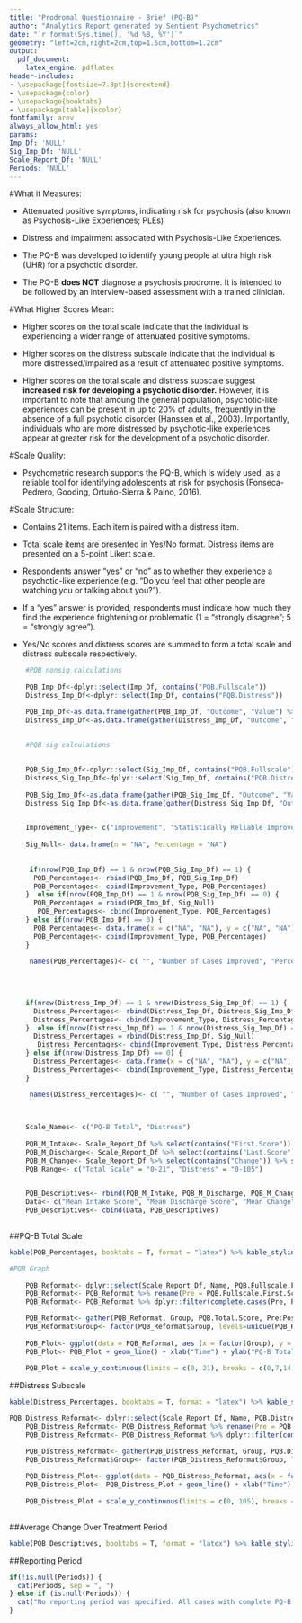 ```yaml
---
title: "Prodromal Questionnaire - Brief (PQ-B)"
author: "Analytics Report generated by Sentient Psychometrics"
date: "`r format(Sys.time(), '%d %B, %Y')`"
geometry: "left=2cm,right=2cm,top=1.5cm,bottom=1.2cm"
output:
  pdf_document:
    latex_engine: pdflatex
header-includes:
- \usepackage[fontsize=7.8pt]{scrextend}
- \usepackage{color}
- \usepackage{booktabs}
- \usepackage[table]{xcolor}
fontfamily: arev
always_allow_html: yes
params:
Imp_Df: 'NULL'
Sig_Imp_Df: 'NULL'
Scale_Report_Df: 'NULL'
Periods: 'NULL'
---
```


\begingroup\Large

\begin{center} \textbf{Information about the Prodromal Questionnaire - Brief (PQ-B)} \end{center} 

#What it Measures: 

* Attenuated positive symptoms, indicating risk for psychosis (also known as Psychosis-Like Experiences; PLEs) 

* Distress and impairment associated with Psychosis-Like Experiences.

* The PQ-B was developed to identify young people at ultra high risk (UHR) for a psychotic disorder. 

* The PQ-B **does NOT** diagnose a psychosis prodrome. It is intended to be followed by an interview-based assessment with a trained clinician. 

#What Higher Scores Mean:

* Higher scores on the total scale indicate that the individual is experiencing a wider range of attenuated positive symptoms. 

* Higher scores on the distress subscale indicate that the individual is more distressed/impaired as a result of attenuated positive symptoms.

* Higher scores on the total scale and distress subscale suggest **increased risk for developing a psychotic disorder.** However, it is important to note that amoung the general population, psychotic-like experiences can be present in up to 20% of adults, frequently in the absence of a full psychotic disorder (Hanssen et al., 2003). Importantly, individuals who are more distressed by psychotic-like experiences appear at greater risk for the development of a psychotic disorder.

#Scale Quality:

* Psychometric research supports the PQ-B, which is widely used, as a reliable tool for identifying adolescents at risk for psychosis (Fonseca-Pedrero, Gooding, Ortuño-Sierra & Paino, 2016). 

#Scale Structure:

* Contains 21 items. Each item is paired with a distress item. 

* Total scale items are presented in Yes/No format. Distress items are presented on a 5-point Likert scale.

* Respondents answer "yes" or "no" as to whether they experience a psychotic-like experience (e.g. "Do you feel that other people are watching you or talking about you?"). 

* If a "yes" answer is provided, respondents must indicate how much they find the experience frightening or problematic (1 = "strongly disagree"; 5 = "strongly agree"). 

* Yes/No scores and distress scores are summed to form a total scale and distress subscale respectively. 

\endgroup

\newpage 

```r

    #PQB nonsig calculations 
    
    PQB_Imp_Df<-dplyr::select(Imp_Df, contains("PQB.Fullscale"))
    Distress_Imp_Df<-dplyr::select(Imp_Df, contains("PQB.Distress"))

    PQB_Imp_Df<-as.data.frame(gather(PQB_Imp_Df, "Outcome", "Value") %>% na.omit() %>% count(Outcome,Value) %>% mutate(Percentage = paste0(round(100 * n/sum(n), 0), "%"))) %>% dplyr::filter(Value == "Yes") %>% dplyr::select(-c(Outcome,Value))
    Distress_Imp_Df<-as.data.frame(gather(Distress_Imp_Df, "Outcome", "Value") %>% na.omit() %>% count(Outcome,Value) %>% mutate(Percentage = paste0(round(100 * n/sum(n), 0), "%"))) %>% dplyr::filter(Value == "Yes") %>% dplyr::select(-c(Outcome,Value))

    
    #PQB sig calculations
    
    
    PQB_Sig_Imp_Df<-dplyr::select(Sig_Imp_Df, contains("PQB.Fullscale"))
    Distress_Sig_Imp_Df<-dplyr::select(Sig_Imp_Df, contains("PQB.Distress"))
    
    PQB_Sig_Imp_Df<-as.data.frame(gather(PQB_Sig_Imp_Df, "Outcome", "Value") %>% na.omit() %>% count(Outcome,Value) %>% mutate(Percentage = paste0(round(100 * n/sum(n), 0), "%"))) %>% dplyr::filter(Value == "Yes") %>% dplyr::select(-c(Outcome,Value))
    Distress_Sig_Imp_Df<-as.data.frame(gather(Distress_Sig_Imp_Df, "Outcome", "Value") %>% na.omit() %>% count(Outcome,Value) %>% mutate(Percentage = paste0(round(100 * n/sum(n), 0), "%"))) %>% dplyr::filter(Value == "Yes") %>% dplyr::select(-c(Outcome,Value))

    
    Improvement_Type<- c("Improvement", "Statistically Reliable Improvement")
    
    Sig_Null<- data.frame(n = "NA", Percentage = "NA")
    
    
     if(nrow(PQB_Imp_Df) == 1 & nrow(PQB_Sig_Imp_Df) == 1) {
      PQB_Percentages<- rbind(PQB_Imp_Df, PQB_Sig_Imp_Df)
      PQB_Percentages<- cbind(Improvement_Type, PQB_Percentages)
    }  else if(nrow(PQB_Imp_Df) == 1 & nrow(PQB_Sig_Imp_Df) == 0) {
      PQB_Percentages = rbind(PQB_Imp_Df, Sig_Null)
       PQB_Percentages<- cbind(Improvement_Type, PQB_Percentages)
    } else if(nrow(PQB_Imp_Df) == 0) {
      PQB_Percentages<- data.frame(x = c("NA", "NA"), y = c("NA", "NA"))
      PQB_Percentages<- cbind(Improvement_Type, PQB_Percentages)
    }

     names(PQB_Percentages)<- c( "", "Number of Cases Improved", "Percentage of Cases Improved")
    
    
    
    
    if(nrow(Distress_Imp_Df) == 1 & nrow(Distress_Sig_Imp_Df) == 1) {
      Distress_Percentages<- rbind(Distress_Imp_Df, Distress_Sig_Imp_Df)
      Distress_Percentages<- cbind(Improvement_Type, Distress_Percentages)
    }  else if(nrow(Distress_Imp_Df) == 1 & nrow(Distress_Sig_Imp_Df) == 0) {
      Distress_Percentages = rbind(Distress_Imp_Df, Sig_Null)
       Distress_Percentages<- cbind(Improvement_Type, Distress_Percentages)
    } else if(nrow(Distress_Imp_Df) == 0) {
      Distress_Percentages<- data.frame(x = c("NA", "NA"), y = c("NA", "NA"))
      Distress_Percentages<- cbind(Improvement_Type, Distress_Percentages)
    }

     names(Distress_Percentages)<- c( "", "Number of Cases Improved", "Percentage of Cases Improved")
    

     
    Scale_Names<- c("PQ-B Total", "Distress")
    
    PQB_M_Intake<- Scale_Report_Df %>% select(contains("First.Score")) %>% select(contains("PQB")) %>% summarise_all(funs(round(mean(., na.rm = TRUE), digits = 2))) %>% rename_all(funs(c(Scale_Names)))
    PQB_M_Discharge<- Scale_Report_Df %>% select(contains("Last.Score")) %>% select(contains("PQB")) %>% summarise_all(funs(round(mean(., na.rm = TRUE), digits = 2))) %>% rename_all(funs(c(Scale_Names)))
    PQB_M_Change<- Scale_Report_Df %>% select(contains("Change")) %>% select(contains("PQB")) %>% summarise_all(funs(round(mean(., na.rm = TRUE), digits = 2))) %>% rename_all(funs(c(Scale_Names)))
    PQB_Range<- c("Total Scale" = "0-21", "Distress" = "0-105")

    
    PQB_Descriptives<- rbind(PQB_M_Intake, PQB_M_Discharge, PQB_M_Change, PQB_Range)
    Data<- c("Mean Intake Score", "Mean Discharge Score", "Mean Change", "Range of Possible Scores")
    PQB_Descriptives<- cbind(Data, PQB_Descriptives)
  
```

##PQ-B Total Scale

```r

kable(PQB_Percentages, booktabs = T, format = "latex") %>% kable_styling(position = "left", full_width = T, latex_options = "striped") %>% row_spec(0, bold = T) 
```

```r
  
#PQB Graph
    
    PQB_Reformat<- dplyr::select(Scale_Report_Df, Name, PQB.Fullscale.First.Score, PQB.Fullscale.Last.Score)
    PQB_Reformat<- PQB_Reformat %>% rename(Pre = PQB.Fullscale.First.Score, Post = PQB.Fullscale.Last.Score)
    PQB_Reformat<- PQB_Reformat %>% dplyr::filter(complete.cases(Pre, Post))

    PQB_Reformat<- gather(PQB_Reformat, Group, PQB.Total.Score, Pre:Post)
    PQB_Reformat$Group<- factor(PQB_Reformat$Group, levels=unique(PQB_Reformat$Group))
    
    PQB_Plot<- ggplot(data = PQB_Reformat, aes (x = factor(Group), y = PQB.Total.Score, group = Name))
    PQB_Plot<- PQB_Plot + geom_line() + xlab("Time") + ylab("PQ-B Total") 
    
    PQB_Plot + scale_y_continuous(limits = c(0, 21), breaks = c(0,7,14,21)) + scale_x_discrete(expand = c(0.2, 0)) + theme_bw() + theme(panel.background = element_rect("#f1f1f1"), axis.line = element_line(colour = "black"), panel.border = element_rect(colour = "#00004c", fill=NA, size=3)) + theme(axis.text.x =  element_text(size=9, family = "AvantGarde", color = "black", face = "bold"), axis.text.y = element_text(size=9, family = "AvantGarde", color = "black", face = "bold"), axis.title.x = element_text(size=9, family = "AvantGarde", face = "bold"), axis.title.y = element_text(size=9, family = "AvantGarde", face = "bold")) 
```

##Distress Subscale

```r

kable(Distress_Percentages, booktabs = T, format = "latex") %>% kable_styling(position = "left", full_width = T, latex_options = "striped") %>% row_spec(0, bold = T)
```

```r
PQB_Distress_Reformat<- dplyr::select(Scale_Report_Df, Name, PQB.Distress.First.Score, PQB.Distress.Last.Score)
    PQB_Distress_Reformat<- PQB_Distress_Reformat %>% rename(Pre = PQB.Distress.First.Score, Post = PQB.Distress.Last.Score)
    PQB_Distress_Reformat<- PQB_Distress_Reformat %>% dplyr::filter(complete.cases(Pre, Post))

    PQB_Distress_Reformat<- gather(PQB_Distress_Reformat, Group, PQB.Distress.Score, Pre:Post)
    PQB_Distress_Reformat$Group<- factor(PQB_Distress_Reformat$Group, levels=unique(PQB_Distress_Reformat$Group))
    
    PQB_Distress_Plot<- ggplot(data = PQB_Distress_Reformat, aes(x = factor(Group), y = PQB.Distress.Score, group = Name))
    PQB_Distress_Plot<- PQB_Distress_Plot + geom_line() + xlab("Time") + ylab("Distress") 
    
    PQB_Distress_Plot + scale_y_continuous(limits = c(0, 105), breaks = c(0,25,50,75,105)) + scale_x_discrete(expand = c(0.2, 0)) + theme_bw() + theme(panel.background = element_rect("#f1f1f1"), axis.line = element_line(colour = "black"), panel.border = element_rect(colour = "#00004c", fill=NA, size=3)) + theme(axis.text.x =  element_text(size=9, family = "AvantGarde", color = "black", face = "bold"), axis.text.y = element_text(size=9, family = "AvantGarde", color = "black", face = "bold"), axis.title.x = element_text(size=9, family = "AvantGarde", face = "bold"), axis.title.y = element_text(size=9, family = "AvantGarde", face = "bold")) 
    

```


##Average Change Over Treatment Period

```r

kable(PQB_Descriptives, booktabs = T, format = "latex") %>% kable_styling(position = "left", full_width = T, latex_options = "striped") %>% row_spec(0, bold = T) %>% column_spec(1, width = "6cm")

```

##Reporting Period
```r


if(!is.null(Periods)) {
  cat(Periods, sep = ", ")
} else if (is.null(Periods)) {
  cat("No reporting period was specified. All cases with complete PQ-B data were used.")
}


```